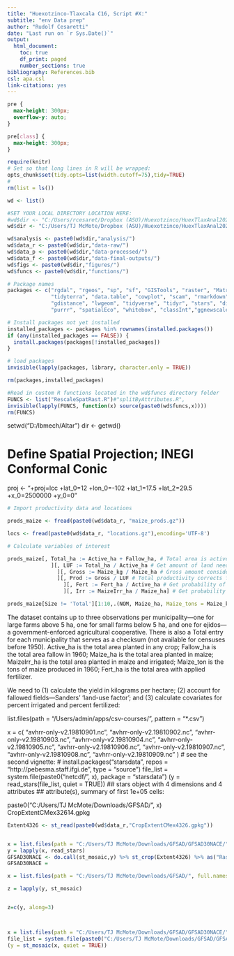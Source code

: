 ```yaml
---
title: "Huexotzinco-Tlaxcala C16, Script #X:"
subtitle: "env Data prep"
author: "Rudolf Cesaretti"
date: "Last run on `r Sys.Date()`"
output:
  html_document:
    toc: true
    df_print: paged
    number_sections: true
bibliography: References.bib
csl: apa.csl
link-citations: yes
---
```


```css
pre {
  max-height: 300px;
  overflow-y: auto;
}

pre[class] {
  max-height: 300px;
}
```

```r
require(knitr)
# Set so that long lines in R will be wrapped:
opts_chunk$set(tidy.opts=list(width.cutoff=75),tidy=TRUE)
#
rm(list = ls())
```

```r

wd <- list()

#SET YOUR LOCAL DIRECTORY LOCATION HERE:
#wd$dir <- "C:/Users/rcesaret/Dropbox (ASU)/Huexotzinco/HuexTlaxAnal2022/HuexTlax2022Analysis/"
wd$dir <- "C:/Users/TJ McMote/Dropbox (ASU)/Huexotzinco/HuexTlaxAnal2022/HuexTlax2022Analysis/"

wd$analysis <- paste0(wd$dir,"analysis/")
wd$data_r <- paste0(wd$dir,"data-raw/")
wd$data_p <- paste0(wd$dir,"data-processed/")
wd$data_f <- paste0(wd$dir,"data-final-outputs/")
wd$figs <- paste0(wd$dir,"figures/")
wd$funcs <- paste0(wd$dir,"functions/")

```


```r
# Package names
packages <- c("rgdal", "rgeos", "sp", "sf", "GISTools", "raster", "Matrix", "terra",
              "tidyterra", "data.table", "cowplot", "scam", "rmarkdown", "spatialreg", 
              "gdistance", "lwgeom", "tidyverse", "tidyr", "stars", "dismo", "spdep",
              "purrr", "spatialEco", "whitebox", "classInt","ggnewscale", "lbmech")#, "data.table", "zoo", "era", "JOPS", "mgcv","igraph",  "ggrepel","ggridges", "movecost",  "datplot", "scales",

# Install packages not yet installed
installed_packages <- packages %in% rownames(installed.packages())
if (any(installed_packages == FALSE)) {
  install.packages(packages[!installed_packages])
}

# load packages
invisible(lapply(packages, library, character.only = TRUE))

rm(packages,installed_packages)

#Read in custom R functions located in the wd$funcs directory folder
FUNCS <- list("RescaleSpatRast.R")#"splitByAttributes.R", 
invisible(lapply(FUNCS, function(x) source(paste0(wd$funcs,x))))
rm(FUNCS)

```

setwd("D:/lbmech/Altar") 
dir <- getwd()

# Define Spatial Projection; INEGI Conformal Conic
proj <- "+proj=lcc +lat_0=12 +lon_0=-102 +lat_1=17.5 +lat_2=29.5 +x_0=2500000 +y_0=0"

```r

# Import productivity data and locations

prods_maize <- fread(paste0(wd$data_r, "maize_prods.gz"))

locs <- fread(paste0(wd$data_r, "locations.gz"),encoding='UTF-8')

# Calculate variables of interest

prods_maize[, Total_ha := Active_ha + Fallow_ha, # Total area is active + fallow
              ][, LUF := Total_ha / Active_ha # Get amount of land needed per ha active
                ][, Gross := Maize_kg / Maize_ha # Gross amount considers only planted areas
                ][, Prod := Gross / LUF # Total productivity corrects for fallow needs
                  ][, Fert := Fert_ha / Active_ha # Get probability of fertilizer use
                  ][, Irr := MaizeIrr_ha / Maize_ha] # Get probability of irrigation

prods_maize[Size != 'Total'][1:10,.(NOM, Maize_ha, Maize_tons = Maize_kg, Size, LUF,Gross,Prod,Fert,Irr)]

```

The dataset contains up to three observations per municipality—one for large farms above 5 ha, one for small farms below 5 ha, and one for ejidos—a government-enforced agricultural cooperative. There is also a Total entry for each municipality that serves as a checksum (not available for censuses before 1950). Active_ha is the total area planted in any crop; Fallow_ha is the total area fallow in 1960; Maize_ha is the total area planted in maize; MaizeIrr_ha is the total area planted in maize and irrigated; Maize_ton is the tons of maize produced in 1960; Fert_ha is the total area with applied fertilizer.

We need to (1) calculate the yield in kilograms per hectare; (2) account for fallowed fields—Sanders’ ‘land-use factor’; and (3) calculate covariates for percent irrigated and percent fertilized:


list.files(path = "/Users/admin/apps/csv-courses/", pattern = "*.csv")


x = c(
"avhrr-only-v2.19810901.nc",
"avhrr-only-v2.19810902.nc",
"avhrr-only-v2.19810903.nc",
"avhrr-only-v2.19810904.nc",
"avhrr-only-v2.19810905.nc",
"avhrr-only-v2.19810906.nc",
"avhrr-only-v2.19810907.nc",
"avhrr-only-v2.19810908.nc",
"avhrr-only-v2.19810909.nc"
)
# see the second vignette:
# install.packages("starsdata", repos = "http://pebesma.staff.ifgi.de", type = "source")
file_list = system.file(paste0("netcdf/", x), package = "starsdata")
(y = read_stars(file_list, quiet = TRUE))
## stars object with 4 dimensions and 4 attributes
## attribute(s), summary of first 1e+05 cells:















paste0("C:/Users/TJ McMote/Downloads/GFSAD/", x)
CropExtentCMex32614.gpkg
```r
Extent4326 <- st_read(paste0(wd$data_r,"CropExtentCMex4326.gpkg"))


x = list.files(path = "C:/Users/TJ McMote/Downloads/GFSAD/GFSAD30NACE/", full.names = TRUE)
y = lapply(x, read_stars)
GFSAD30NACE <- do.call(st_mosaic,y) %>% st_crop(Extent4326) %>% as("Raster")#st_transform(crs=32614)
GFSAD30NACE =  

x = list.files(path = "C:/Users/TJ McMote/Downloads/GFSAD/", full.names = TRUE)

z = lapply(y, st_mosaic)


z=c(y, along=3)



x = list.files(path = "C:/Users/TJ McMote/Downloads/GFSAD/GFSAD30NACE/")
file_list = system.file(paste0("C:/Users/TJ McMote/Downloads/GFSAD/GFSAD30NACE/", x), package = "starsdata")
(y = st_mosaic(x, quiet = TRUE))
```














